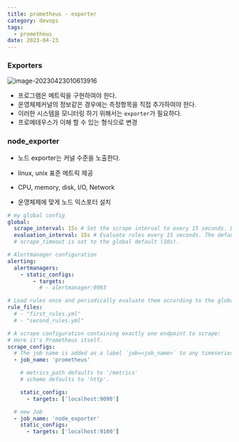 ```yaml
---
title: prometheus - exporter
category: devops
tags:
  - prometheus
date: 2023-04-23
---
```


### Exporters

![image-20230423010613916](../../../assets/images/posts/2023-04-23-post-prometheus-exporter/image-20230423010613916.png)

- 프로그램은 메트릭을 구현하여야 한다.
- 운영체제커널의 정보같은 경우에는 측정항목을 직접 추가하여야 한다.
- 이러한 시스템을 모니터링 하기 위해서는 `exporter`가 필요하다.
- 프로메테우스가 이해 할 수 있는 형식으로 변경

### node_exporter

- 노드 exporter는 커널 수준을 노출한다.
- linux, unix 표준 메트릭 제공
- CPU, memory, disk, I/O, Network

- 운영체제에 맞게 노드 익스포터 설치

```yaml
# my global config
global:
  scrape_interval: 15s # Set the scrape interval to every 15 seconds. Default is every 1 minute.
  evaluation_interval: 15s # Evaluate rules every 15 seconds. The default is every 1 minute.
  # scrape_timeout is set to the global default (10s).

# Alertmanager configuration
alerting:
  alertmanagers:
    - static_configs:
        - targets:
          # - alertmanager:9093

# Load rules once and periodically evaluate them according to the global 'evaluation_interval'.
rule_files:
  # - "first_rules.yml"
  # - "second_rules.yml"

# A scrape configuration containing exactly one endpoint to scrape:
# Here it's Prometheus itself.
scrape_configs:
  # The job name is added as a label `job=<job_name>` to any timeseries scraped from this config.
  - job_name: 'prometheus'

    # metrics_path defaults to '/metrics'
    # scheme defaults to 'http'.

    static_configs:
      - targets: ['localhost:9090']

  # new Job
  - job_name: 'node_exporter'
    static_configs:
      - targets: ['localhost:9100']
```
